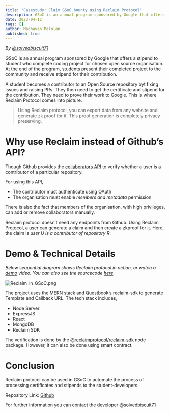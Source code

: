 ---
title: "Casestudy: Claim GSoC bounty using Reclaim Protocol"
description: GSoC is an annual program sponsored by Google that offers a stipend to student who complete coding project for chosen open source organisation.
date: 2023-04-12
tags: []
author: Madhavan Malolan
published: true
---

_By [@solvedbiscuit71](https://twitter.com/@solvedbiscuit71)_

GSoC is an annual program sponsored by Google that offers a stipend to student who complete coding project for chosen open source organisation. At the end of the program, students present their completed project to the community and receive stipend for their contribution.

A student becomes a contributor to an Open Source repository byt fixing issues and raising PRs. They then need to get the certificate and stipend for the contribution. They need to prove their work to Google. This is where Reclaim Protocol comes into picture.

> Using Reclaim protocol, you can export data from any website and generate zk proof for it. This proof generation is completely privacy preserving.

# Why use Reclaim instead of Github’s API?

Though Github provides the [collaborators API](https://docs.github.com/en/rest/collaborators/collaborators?apiVersion=2022-11-28) to verify whether a user is a contributor of a particular repository.

For using this API,

- The contributor must authenticate using OAuth
- The organisation must enable _members and metadata_ permission

There is also the fact that members of the organisation, with high privileges, can add or remove collaborators manually.

Reclaim protocol doesn’t need any endpoints from Github. Using Reclaim Protocol, a user can generate a claim and then create a zkproof for it. Here, the claim is _user U is a contributor of repository R_.

# Demo & Technical Details

_Below sequential diagram shows Reclaim protocol in action, or watch a [demo](https://blog.reclaimprotocol.org/videos/usecase-gsoc-demo.mp4) video. You can also see the sourcecode [here](https://github.com/solvedbiscuit71/reclaim-gsoc)._

![Reclaim_in_GSoC.png](https://blog.reclaimprotocol.org/images/usecase-gsoc-seq.png)

The project uses the MERN stack and Questbook’s reclaim-sdk to generate Template and Callback URL. The tech stack includes,

- Node Server
- ExpressJS
- React
- MongoDB
- Reclaim SDK

The verification is done by the [@reclaimprotocol/reclaim-sdk](https://www.npmjs.com/package/@reclaimprotocol/reclaim-sdk) node package. However, it can also be done using smart contract.

# Conclusion

Reclaim protocol can be used in GSoC to automate the process of processing certificates and stipends to the student-developers.

Repository Link: [Github](https://github.com/solvedbiscuit71/reclaim-gsoc)

For further information you can contact the developer [@solvedbiscuit71](https://twitter.com/solvedbiscuit71)

